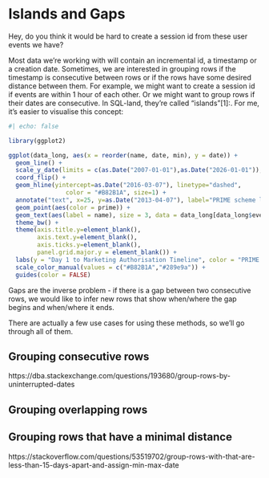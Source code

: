 # Islands and Gaps

::: {.callout-note}

Hey, do you think it would be hard to create a session id from these user events we have? 

:::

Most data we're working with will contain an incremental id, a timestamp or a creation date. Sometimes, we are interested in grouping rows if the timestamp is consecutive between rows or if the rows have some desired distance between them. For example, we might want to create a session id if events are within 1 hour of each other. Or we might want to group rows if their dates are consecutive. In SQL-land, they're called "islands"[1]:. For me, it's easier to visualise this concept:

```r
#| echo: false

library(ggplot2)

ggplot(data_long, aes(x = reorder(name, date, min), y = date)) + 
  geom_line() + 
  scale_y_date(limits = c(as.Date("2007-01-01"),as.Date("2026-01-01")), date_breaks = "2 years", date_labels =  "%Y") +
  coord_flip() + 
  geom_hline(yintercept=as.Date("2016-03-07"), linetype="dashed", 
                color = "#B82B1A", size=1) +
  annotate("text", x=25, y=as.Date("2013-04-07"), label="PRIME scheme launched", color = "#B82B1A") +
  geom_point(aes(color = prime)) +
  geom_text(aes(label = name), size = 3, data = data_long[data_long$event == "authorisation_date",], hjust = -0.3) + 
  theme_bw() + 
  theme(axis.title.y=element_blank(),
        axis.text.y=element_blank(),
        axis.ticks.y=element_blank(),
        panel.grid.major.y = element_blank()) + 
  labs(y = "Day 1 to Marketing Authorisation Timeline", color = "PRIME scheme") + 
  scale_color_manual(values = c("#B82B1A","#289e9a")) + 
  guides(color = FALSE)


```

Gaps are the inverse problem - if there is a gap between two consecutive rows, we would like to infer new rows that show when/where the gap begins and when/where it ends.

There are actually a few use cases for using these methods, so we'll go through all of them.

## Grouping consecutive rows

https://dba.stackexchange.com/questions/193680/group-rows-by-uninterrupted-dates

## Grouping overlapping rows

## Grouping rows that have a minimal distance

https://stackoverflow.com/questions/53519702/group-rows-with-that-are-less-than-15-days-apart-and-assign-min-max-date



[^1]: As far as I can find the term "Islands and Gaps", I think it was first coined in the [SQL Server MVP Deep Dives](https://www.manning.com/books/sql-server-mvp-deep-dives) book.







